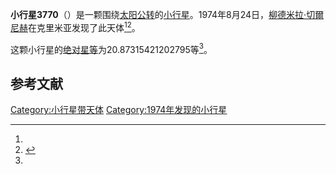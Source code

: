 {{Infobox planet
| bgcolour = #FFFFC0
| name = 3770 Nizami
| symbol = 
| image = 
| caption = 
| discovery = yes
| discovery_ref = 
| discoverer = [[柳德米拉·切爾尼赫|柳德米拉·切爾尼赫]]
| discovery_site = [[克里米亚|克里米亚]] 
| discovered = 1974年8月24日
| designations = yes
| mp_name = 
| named_after = 
| alt_names = 1974 QT1/ 1948 RK / 1984 WL2 / 1987 RH1
| mp_category = [[主带小行星|主带小行星]]
| orbit_ref = <ref name="a">[http://ssd.jpl.nasa.gov/sbdb.cgi?sstr=3770 3770 Nizami] {{Wayback|url=http://ssd.jpl.nasa.gov/sbdb.cgi?sstr=3770 |date=20200917200638 }}，小行星數據庫瀏覽器（JPL Small-Body Database Browser）－[[美国国家航空航天局|美国国家航空航天局]]喷气推进实验室</ref>
| epoch = 2456400.5 (2013年4月18日更新)
| aphelion = {{convert|2.588613654824099|AU|km|3|abbr=on|lk=out}}
| perihelion = {{convert|1.799761741146724|AU|km|3|abbr=on}}
| semimajor = {{convert|2.194187697985412|AU|km|3|abbr=on}}
| eccentricity = 0.179759442
| period = 1187.15955 [[日|日]]<br />3.25[[儒略年|儒略年]]
| avg_speed = 
| inclination = 6.35141773698033
| asc_node = 345.4805513651475
| mean_anomaly = 
| arg_peri = 20.87315421202795
| satellites = 
| physical_characteristics = yes
| dimensions = 
| mass = 
| density = 
| surface_grav = 
| escape_velocity = 
| sidereal_day = 
| axial_tilt = 
| pole_ecliptic_lat = 
| pole_ecliptic_lon = 
| albedo = 
| temperatures= 
| temp_name1 = 
| mean_temp_1 = 
| max_temp_1 = 
| temp_name2 = 
| max_temp_2 = 
| spectral_type = 
| abs_magnitude = 20.87315421202795
}}

'''小行星3770'''（{{lang-en|3770 Nizami}}）是一颗围绕[[太阳|太阳]][[公转|公转]]的[[小行星|小行星]]。1974年8月24日，[[柳德米拉·切爾尼赫|柳德米拉·切爾尼赫]]在克里米亚发现了此天体<ref name="a" /><ref>{{cite news|title=小行星列表|url=http://cfa-www.harvard.edu/iau/lists/NumberedMPs.txt|accessdate=2013-07-08|newspaper=哈佛大学|archive-date=2008-05-17|archive-url=https://web.archive.org/web/20080517010638/http://cfa-www.harvard.edu/iau/lists/NumberedMPs.txt|dead-url=no}}</ref>。

这颗小行星的[[绝对星等|绝对星等]]为20.87315421202795等<ref name="a" />。

==参考文献==
{{reflist}}
{{Minor Planet Number|[[小行星3769|小行星3769]]|[[小行星3771|小行星3771]]}}

{{小天体}}

[[Category:小行星带天体|Category:小行星带天体]]
[[Category:1974年发现的小行星|Category:1974年发现的小行星]]

{{asteroid-stub}}